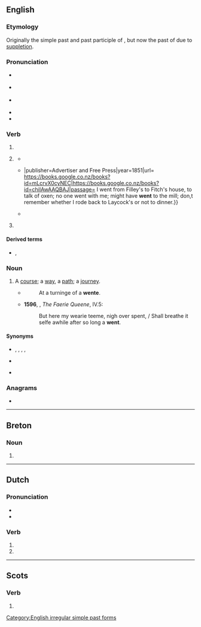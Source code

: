 {{also|Went}}
==English==

===Etymology===
Originally the simple past and past participle of {{m|en|wend}}, but now the past of {{m|en|go}} due to [[suppletion]].

===Pronunciation===
* {{a|UK}} {{IPA|en|/wɛnt/}}
* {{a|US}} {{IPA|en|/wɛnt/|[wɛnʔ(t̚)]}}
* {{a|Australia|New Zealand}} {{IPA|en|/went/}}
* {{audio|en|en-us-went.ogg|Audio (US)}}
* {{rhymes|en|ɛnt}}

===Verb===
{{head|en|verb form}}

# {{en-simple past of|go}}
# {{lb|en|nonstandard}} {{past participle of|en|go|nocat=1}}
#* {{quote-book|en|page=22|author=Elisha Coles |title= ΧΡΙΣΤΟΛΟΓΙΑ: Or, a Metrical Paraphraſe on the Hiſtory of Our Lord and Saviour Jeſus Chriſt : Dedicated to His Univerſal Church|year=1671|chapter=7|url= https://books.google.co.nz/books?id=U3kc5d4rYsEC|passage= When they arrived whither they were bent, / He made as if he farther would have '''went'''. / But they conſtrain'd him, ſaying, Night is near; / Abide with us; and ſo he tarry'd there.}}
#* {{quote-book|en|page=145|author=Douglas Nix |title= Report of the Great Conspiracy Case{{...}}|publisher=Advertiser and Free Press|year=1851|url= https://books.google.co.nz/books?id=mLcrvX0cyNEC|https://books.google.co.nz/books?id=chiIAwAAQBAJ|passage= I went from Filley's to Fitch's house, to talk of oxen; no one went with me; might have '''went''' to the mill; don,t remember whether I rode back to Laycock's or not to dinner.}}
#* {{quote-book|en|page=22|author=Douglas Nix |title= Al-Qaeda Hunter|date=14 June 2010|publisher={{w|Xlibris}}|url= https://books.google.co.nz/books?id=U3kc5d4rYsEC|https://books.google.co.nz/books?id=chiIAwAAQBAJ |isbn= 9781453506097 |passage=I just sat around and watched, then decided to go see Safid; we planned to study that day, but first we had a good ride around town. We must have '''went''' fifteen miles, and Safid was ready to sit and study; we went to a little park and started working.}}
# {{lb|en|archaic}} {{en-past of|wend}}

====Derived terms====
* {{l|en|wentest}}, {{l|en|wenteth}} {{qualifier|both archaic}}

===Noun===
{{en-noun}}

# {{lb|en|obsolete}} A [[course]]; a [[way]], a [[path]]; a [[journey]].
#* {{RQ:Chaucer Hous of Fame}}
#*: At a turninge of a '''wente'''.
#* '''1596''', {{w|Edmund Spenser}}, ''The Faerie Queene'', IV.5:
#*: But here my wearie teeme, nigh over spent, / Shall breathe it selfe awhile after so long a '''went'''.

====Synonyms====
* {{sense|simple past}} {{l|en|gaed}}, {{l|en|eode}}, {{l|en|yead}}, {{l|en|yede}}, {{l|en|yode}}
* {{sense|past participle}} {{l|en|gone}}
* {{sense|wend}} {{l|en|wended}}

===Anagrams===
* {{anagrams|en|a=entw|newt|twen}}

[[Category:English irregular simple past forms]]

----

==Breton==

===Noun===
{{head|br|mutated noun}}

# {{soft mutation of|br|gwent}}

----

==Dutch==

===Pronunciation===
* {{audio|nl|Nl-went.ogg|Audio}}
* {{rhymes|nl|ɛnt}}

===Verb===
{{head|nl|verb form}}

# {{nl-verb form of|p=23|n=sg|t=pres|m=ind|wennen}}
# {{nl-verb form of|n=pl|m=imp|wennen}}

----

==Scots==

===Verb===
{{head|sco|verb form}}

# {{sco-simple past of|gan}}
